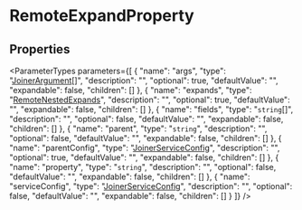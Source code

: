 
# RemoteExpandProperty

## Properties

<ParameterTypes parameters={[
  {
    "name": "args",
    "type": "[JoinerArgument](js_client.internal.internal-1.JoinerArgument.mdx)[]",
    "description": "",
    "optional": true,
    "defaultValue": "",
    "expandable": false,
    "children": []
  },
  {
    "name": "expands",
    "type": "[RemoteNestedExpands](js_client.internal.internal-1.RemoteNestedExpands.mdx)",
    "description": "",
    "optional": true,
    "defaultValue": "",
    "expandable": false,
    "children": []
  },
  {
    "name": "fields",
    "type": "`string`[]",
    "description": "",
    "optional": false,
    "defaultValue": "",
    "expandable": false,
    "children": []
  },
  {
    "name": "parent",
    "type": "`string`",
    "description": "",
    "optional": false,
    "defaultValue": "",
    "expandable": false,
    "children": []
  },
  {
    "name": "parentConfig",
    "type": "[JoinerServiceConfig](js_client.internal.internal-1.JoinerServiceConfig.mdx)",
    "description": "",
    "optional": true,
    "defaultValue": "",
    "expandable": false,
    "children": []
  },
  {
    "name": "property",
    "type": "`string`",
    "description": "",
    "optional": false,
    "defaultValue": "",
    "expandable": false,
    "children": []
  },
  {
    "name": "serviceConfig",
    "type": "[JoinerServiceConfig](js_client.internal.internal-1.JoinerServiceConfig.mdx)",
    "description": "",
    "optional": false,
    "defaultValue": "",
    "expandable": false,
    "children": []
  }
]} />
